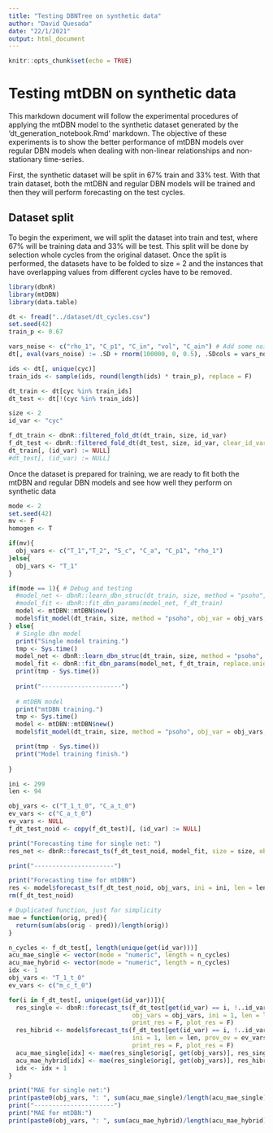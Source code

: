 ```yaml
---
title: "Testing DBNTree on synthetic data"
author: "David Quesada"
date: "22/1/2021"
output: html_document
---
```


```r
knitr::opts_chunk$set(echo = TRUE)
```

# Testing mtDBN on synthetic data

This markdown document will follow the experimental procedures of applying the mtDBN model to the synthetic dataset generated by the 'dt_generation_notebook.Rmd' markdown. The objective of these experiments is to show the better performance of mtDBN models over regular DBN models when dealing with non-linear relationships and non-stationary time-series. 

First, the synthetic dataset will be split in 67% train and 33% test. With that train dataset, both the mtDBN and regular DBN models will be trained and then they will perform forecasting on the test cycles. 

## Dataset split

To begin the experiment, we will split the dataset into train and test, where 67% will be training data and 33% will be test. This split will be done by selection whole cycles from the original dataset. Once the split is performed, the datasets have to be folded to size = 2 and the instances that have overlapping values from different cycles have to be removed.

```r
library(dbnR)
library(mtDBN)
library(data.table)
```

```r
dt <- fread("../dataset/dt_cycles.csv")
set.seed(42)
train_p <- 0.67

vars_noise <- c("rho_1", "C_p1", "C_in", "vol", "C_ain") # Add some noise to avoid singular matrix errors later
dt[, eval(vars_noise) := .SD + rnorm(100000, 0, 0.5), .SDcols = vars_noise]

ids <- dt[, unique(cyc)]
train_ids <- sample(ids, round(length(ids) * train_p), replace = F)

dt_train <- dt[cyc %in% train_ids]
dt_test <- dt[!(cyc %in% train_ids)]

size <- 2
id_var <- "cyc"

f_dt_train <- dbnR::filtered_fold_dt(dt_train, size, id_var)
f_dt_test <- dbnR::filtered_fold_dt(dt_test, size, id_var, clear_id_var = F)
dt_train[, (id_var) := NULL]
#dt_test[, (id_var) := NULL]
```

Once the dataset is prepared for training, we are ready to fit both the mtDBN and regular DBN models and see how well they perform on synthetic data

```r
mode <- 2
set.seed(42)
mv <- F
homogen <- T

if(mv){
  obj_vars <- c("T_1","T_2", "S_c", "C_a", "C_p1", "rho_1")
}else{
  obj_vars <- "T_1"
}

if(mode == 1){ # Debug and testing
  #model_net <- dbnR::learn_dbn_struc(dt_train, size, method = "psoho", f_dt = f_dt_train)
  #model_fit <- dbnR::fit_dbn_params(model_net, f_dt_train)
  model <- mtDBN::mtDBN$new()
  model$fit_model(dt_train, size, method = "psoho", obj_var = obj_vars, mv = mv, homogen = homogen, min_ind = 300, max_depth = 6, f_dt = f_dt_train, prune_val = 0.045, n_ind = 10, n_it = 100)
} else{
  # Single dbn model
  print("Single model training.")
  tmp <- Sys.time()
  model_net <- dbnR::learn_dbn_struc(dt_train, size, method = "psoho", f_dt = f_dt_train, n_it = 100, n_ind = 100, gb_cte = 0.3, lb_cte = 0.7, r_probs = c(-0.5, 1.5), v_probs = c(10,65,25), cte=F)
  model_fit <- dbnR::fit_dbn_params(model_net, f_dt_train, replace.unidentifiable = T)
  print(tmp - Sys.time())
  
  print("----------------------")
  
  # mtDBN model
  print("mtDBN training.")
  tmp <- Sys.time()
  model <- mtDBN::mtDBN$new()
  model$fit_model(dt_train, size, method = "psoho", obj_var = obj_vars, mv = mv, homogen = homogen, min_ind = 300, max_depth = 8, f_dt = f_dt_train, n_it = 10, n_ind = 100, gb_cte = 0.3, lb_cte = 0.7, r_probs = c(-0.5, 1.5), v_probs = c(10,65,25), prune_val = 0.015)

  print(tmp - Sys.time())
  print("Model training finish.")
  
} 

```

```r
ini <- 299
len <- 94

obj_vars <- c("T_1_t_0", "C_a_t_0")
ev_vars <- c("C_a_t_0")
ev_vars <- NULL
f_dt_test_noid <- copy(f_dt_test)[, (id_var) := NULL]

print("Forecasting time for single net: ")
res_net <- dbnR::forecast_ts(f_dt_test_noid, model_fit, size = size, obj_vars = obj_vars, ini = ini, len = len, prov_ev = ev_vars)

print("----------------------")

print("Forecasting time for mtDBN")
res <- model$forecast_ts(f_dt_test_noid, obj_vars, ini = ini, len = len, prov_ev = ev_vars)
rm(f_dt_test_noid)
```

```r
# Duplicated function, just for simplicity
mae = function(orig, pred){
  return(sum(abs(orig - pred))/length(orig))
}

n_cycles <- f_dt_test[, length(unique(get(id_var)))]
acu_mae_single <- vector(mode = "numeric", length = n_cycles)
acu_mae_hybrid <- vector(mode = "numeric", length = n_cycles)
idx <- 1
obj_vars <- "T_1_t_0"
ev_vars <- c("m_c_t_0")

for(i in f_dt_test[, unique(get(id_var))]){
  res_single <- dbnR::forecast_ts(f_dt_test[get(id_var) == i, !..id_var], model_fit, size = size, 
                                  obj_vars = obj_vars, ini = 1, len = len, prov_ev = ev_vars, 
                                  print_res = F, plot_res = F)
  res_hibrid <- model$forecast_ts(f_dt_test[get(id_var) == i, !..id_var], obj_vars, 
                                  ini = 1, len = len, prov_ev = ev_vars, debug_m = F,
                                  print_res = F, plot_res = F)
  acu_mae_single[idx] <- mae(res_single$orig[, get(obj_vars)], res_single$pred[, get(obj_vars)])
  acu_mae_hybrid[idx] <- mae(res_single$orig[, get(obj_vars)], res_hibrid[, get(obj_vars)])
  idx <- idx + 1
}

print("MAE for single net:")
print(paste0(obj_vars, ": ", sum(acu_mae_single)/length(acu_mae_single)))
print("----------------------")
print("MAE for mtDBN:")
print(paste0(obj_vars, ": ", sum(acu_mae_hybrid)/length(acu_mae_hybrid)))
```
